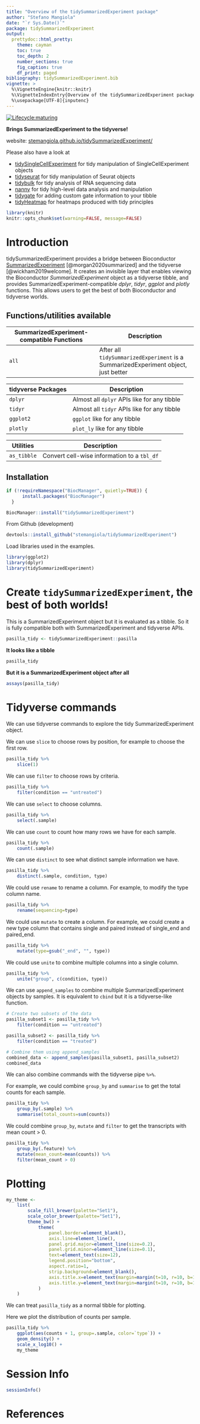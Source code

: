 ```yaml
---
title: "Overview of the tidySummarizedExperiment package"
author: "Stefano Mangiola"
date: "`r Sys.Date()`"
package: tidySummarizedExperiment
output:
  prettydoc::html_pretty:
    theme: cayman
    toc: true
    toc_depth: 2
    number_sections: true
    fig_caption: true
    df_print: paged
bibliography: tidySummarizedExperiment.bib
vignette: >
  %\VignetteEngine{knitr::knitr}
  %\VignetteIndexEntry{Overview of the tidySummarizedExperiment package}
  %\usepackage[UTF-8]{inputenc}
---
```


<!-- badges: start -->
[![Lifecycle:maturing](https://img.shields.io/badge/lifecycle-maturing-blue.svg)](https://www.tidyverse.org/lifecycle/#maturing)
<!-- badges: end -->


**Brings SummarizedExperiment to the tidyverse!**

website: [stemangiola.github.io/tidySummarizedExperiment/](https://stemangiola.github.io/tidySummarizedExperiment/)

Please also have a look at

- [tidySingleCellExperiment](https://stemangiola.github.io/tidySingleCellExperiment/) for tidy manipulation of SingleCellExperiment objects
- [tidyseurat](https://stemangiola.github.io/tidyseurat/) for tidy manipulation of Seurat objects
- [tidybulk](https://stemangiola.github.io/tidybulk/) for tidy analysis of RNA sequencing data
- [nanny](https://github.com/stemangiola/nanny) for tidy high-level data analysis and manipulation
- [tidygate](https://github.com/stemangiola/tidygate) for adding custom gate information to your tibble
- [tidyHeatmap](https://stemangiola.github.io/tidyHeatmap/) for heatmaps produced with tidy principles


```r
library(knitr)
knitr::opts_chunk$set(warning=FALSE, message=FALSE)
```

# Introduction

tidySummarizedExperiment provides a bridge between Bioconductor [SummarizedExperiment](https://bioconductor.org/packages/release/bioc/html/SummarizedExperiment.html) [@morgan2020summarized] and the tidyverse [@wickham2019welcome]. It creates an invisible layer that enables viewing the
Bioconductor *SummarizedExperiment* object as a tidyverse tibble, and provides SummarizedExperiment-compatible *dplyr*, *tidyr*, *ggplot* and *plotly* functions. This allows users to get the best of both Bioconductor and tidyverse worlds.


## Functions/utilities available

SummarizedExperiment-compatible Functions | Description
------------ | -------------
`all` | After all `tidySummarizedExperiment` is a SummarizedExperiment object, just better

tidyverse Packages | Description
------------ | -------------
`dplyr` | Almost all `dplyr` APIs like for any tibble
`tidyr` | Almost all `tidyr` APIs like for any tibble
`ggplot2` | `ggplot` like for any tibble
`plotly` | `plot_ly` like for any tibble

Utilities | Description
------------ | -------------
`as_tibble` | Convert cell-wise information to a `tbl_df`

## Installation

```r
if (!requireNamespace("BiocManager", quietly=TRUE)) {
      install.packages("BiocManager")
  }

BiocManager::install("tidySummarizedExperiment")
```

From Github (development)
```r
devtools::install_github("stemangiola/tidySummarizedExperiment")
```

Load libraries used in the examples.

```r
library(ggplot2)
library(dplyr)
library(tidySummarizedExperiment)
```


# Create `tidySummarizedExperiment`, the best of both worlds!

This is a SummarizedExperiment object but it is evaluated as a tibble. So it is fully compatible both with SummarizedExperiment and tidyverse APIs.

```r
pasilla_tidy <- tidySummarizedExperiment::pasilla 
```

**It looks like a tibble**

```r
pasilla_tidy
```

**But it is a SummarizedExperiment object after all**

```r
assays(pasilla_tidy)
```


# Tidyverse commands

We can use tidyverse commands to explore the tidy SummarizedExperiment object.

We can use `slice` to choose rows by position, for example to choose the first row.

```r
pasilla_tidy %>%
    slice(1)
```

We can use `filter` to choose rows by criteria.

```r
pasilla_tidy %>%
    filter(condition == "untreated")
```

We can use `select` to choose columns.

```r
pasilla_tidy %>%
    select(.sample)
```

We can use `count` to count how many rows we have for each sample.

```r
pasilla_tidy %>%
    count(.sample)
```

We can use `distinct` to see what distinct sample information we have.

```r
pasilla_tidy %>%
    distinct(.sample, condition, type)
```

We could use `rename` to rename a column. For example, to modify the type column name.

```r
pasilla_tidy %>%
    rename(sequencing=type)
```

We could use `mutate` to create a column. For example, we could create a new type column that contains single
and paired instead of single_end and paired_end.

```r
pasilla_tidy %>%
    mutate(type=gsub("_end", "", type))
```

We could use `unite` to combine multiple columns into a single column.

```r
pasilla_tidy %>%
    unite("group", c(condition, type))
```

We can use `append_samples` to combine multiple SummarizedExperiment objects by samples. It is equivalent to `cbind` but it is a tidyverse-like function.

```r
# Create two subsets of the data
pasilla_subset1 <- pasilla_tidy %>%
    filter(condition == "untreated")

pasilla_subset2 <- pasilla_tidy %>%
    filter(condition == "treated")

# Combine them using append_samples
combined_data <- append_samples(pasilla_subset1, pasilla_subset2)
combined_data
```

We can also combine commands with the tidyverse pipe `%>%`.

For example, we could combine `group_by` and `summarise` to get the total counts for each sample.

```r
pasilla_tidy %>%
    group_by(.sample) %>%
    summarise(total_counts=sum(counts))
```

We could combine `group_by`, `mutate` and `filter` to get the transcripts with mean count > 0.

```r
pasilla_tidy %>%
    group_by(.feature) %>%
    mutate(mean_count=mean(counts)) %>%
    filter(mean_count > 0)
```


# Plotting

```r
my_theme <-
    list(
        scale_fill_brewer(palette="Set1"),
        scale_color_brewer(palette="Set1"),
        theme_bw() +
            theme(
                panel.border=element_blank(),
                axis.line=element_line(),
                panel.grid.major=element_line(size=0.2),
                panel.grid.minor=element_line(size=0.1),
                text=element_text(size=12),
                legend.position="bottom",
                aspect.ratio=1,
                strip.background=element_blank(),
                axis.title.x=element_text(margin=margin(t=10, r=10, b=10, l=10)),
                axis.title.y=element_text(margin=margin(t=10, r=10, b=10, l=10))
            )
    )
```

We can treat `pasilla_tidy` as a normal tibble for plotting.

Here we plot the distribution of counts per sample.

```r
pasilla_tidy %>%
    ggplot(aes(counts + 1, group=.sample, color=`type`)) +
    geom_density() +
    scale_x_log10() +
    my_theme
```

# Session Info

```r
sessionInfo()
```

# References
